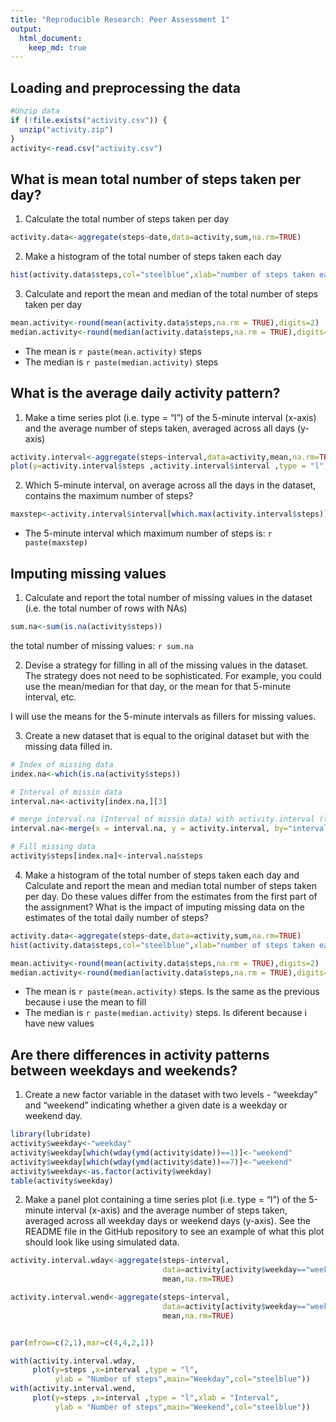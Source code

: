 ```yaml
---
title: "Reproducible Research: Peer Assessment 1"
output: 
  html_document:
    keep_md: true
---
```



## Loading and preprocessing the data

```r
#Unzip data
if (!file.exists("activity.csv")) { 
  unzip("activity.zip")
}
activity<-read.csv("activity.csv")

```


## What is mean total number of steps taken per day?

1. Calculate the total number of steps taken per day
```r
activity.data<-aggregate(steps~date,data=activity,sum,na.rm=TRUE)
```

2. Make a histogram of the total number of steps taken each day
```r
hist(activity.data$steps,col="steelblue",xlab="number of steps taken each day",main="Histogram")
```

3. Calculate and report the mean and median of the total number of steps taken per day

```r
mean.activity<-round(mean(activity.data$steps,na.rm = TRUE),digits=2)
median.activity<-round(median(activity.data$steps,na.rm = TRUE),digits=2)
```

+ The mean is `r paste(mean.activity)` steps
+ The median is `r paste(median.activity)` steps

## What is the average daily activity pattern?

1. Make a time series plot (i.e. type = "l") of the 5-minute interval (x-axis) and the average number of steps taken, averaged across all days (y-axis)
```r
activity.interval<-aggregate(steps~interval,data=activity,mean,na.rm=TRUE)
plot(y=activity.interval$steps ,activity.interval$interval ,type = "l",xlab = "Interval", ylab = "Number of steps",col="steelblue")
```

2. Which 5-minute interval, on average across all the days in the dataset, contains the maximum number of steps?

```r
maxstep<-activity.interval$interval[which.max(activity.interval$steps)]
```
+ The 5-minute interval which maximum number of steps is: `r paste(maxstep)`



## Imputing missing values

1. Calculate and report the total number of missing values in the dataset (i.e. the total number of rows with NAs)
```r
sum.na<-sum(is.na(activity$steps))

```
the total number of missing values: `r sum.na`


2. Devise a strategy for filling in all of the missing values in the dataset. The strategy does not need to be sophisticated. For example, you could use the mean/median for that day, or the mean for that 5-minute interval, etc.

I will use the means for the 5-minute intervals as fillers for missing values.

3. Create a new dataset that is equal to the original dataset but with the missing data filled in.

```r

# Index of missing data
index.na<-which(is.na(activity$steps))

# Interval of missin data
interval.na<-activity[index.na,][3]

# merge interval.na (Interval of missin data) with activity.interval (the means for the 5-minute)
interval.na<-merge(x = interval.na, y = activity.interval, by="interval", all.x=TRUE)

# Fill missing data
activity$steps[index.na]<-interval.na$steps

```

4. Make a histogram of the total number of steps taken each day and Calculate and report the mean and median total number of steps taken per day. Do these values differ from the estimates from the first part of the assignment? What is the impact of imputing missing data on the estimates of the total daily number of steps?

```r
activity.data<-aggregate(steps~date,data=activity,sum,na.rm=TRUE)
hist(activity.data$steps,col="steelblue",xlab="number of steps taken each day",main="Histogram")


```

```r
mean.activity<-round(mean(activity.data$steps,na.rm = TRUE),digits=2)
median.activity<-round(median(activity.data$steps,na.rm = TRUE),digits=2)
```

+ The mean is `r paste(mean.activity)` steps. Is the same as the previous because i use the mean to fill 
+ The median is `r paste(median.activity)` steps. Is diferent because i have new values

## Are there differences in activity patterns between weekdays and weekends?

1. Create a new factor variable in the dataset with two levels - "weekday" and "weekend" indicating whether a given date is a weekday or weekend day.

```r

library(lubridate)
activity$weekday<-"weekday"
activity$weekday[which(wday(ymd(activity$date))==1)]<-"weekend"
activity$weekday[which(wday(ymd(activity$date))==7)]<-"weekend"
activity$weekday<-as.factor(activity$weekday)
table(activity$weekday)
```

2. Make a panel plot containing a time series plot (i.e. type = "l") of the 5-minute interval (x-axis) and the average number of steps taken, averaged across all weekday days or weekend days (y-axis). See the README file in the GitHub repository to see an example of what this plot should look like using simulated data.

```r


activity.interval.wday<-aggregate(steps~interval,
                                  data=activity[activity$weekday=="weekday",],
                                  mean,na.rm=TRUE)

activity.interval.wend<-aggregate(steps~interval,
                                  data=activity[activity$weekday=="weekend",],
                                  mean,na.rm=TRUE)


par(mfrow=c(2,1),mar=c(4,4,2,1))

with(activity.interval.wday,
     plot(y=steps ,x=interval ,type = "l", 
          ylab = "Number of steps",main="Weekday",col="steelblue"))
with(activity.interval.wend,
     plot(y=steps ,x=interval ,type = "l",xlab = "Interval", 
          ylab = "Number of steps",main="Weekend",col="steelblue"))

```

